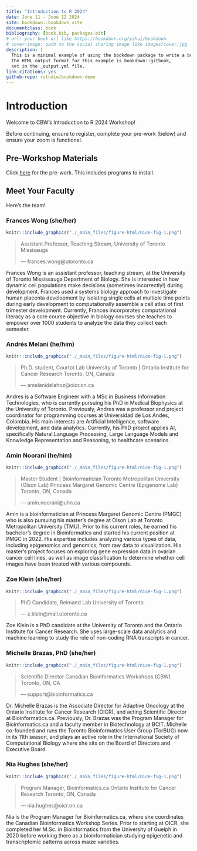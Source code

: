 ```yaml
--- 
title: "Introduction to R 2024"
date: June 11 - June 12 2024
site: bookdown::bookdown_site
documentclass: book
bibliography: [book.bib, packages.bib]
# url: your book url like https://bookdown.org/yihui/bookdown
# cover-image: path to the social sharing image like images/cover.jpg
description: |
  This is a minimal example of using the bookdown package to write a book.
  The HTML output format for this example is bookdown::gitbook,
  set in the _output.yml file.
link-citations: yes
github-repo: rstudio/bookdown-demo
---
```


# Introduction

Welcome to CBW's Introduction to R 2024 Workshop!

Before continuing, ensure to register, complete your pre-work (below) and ensure your zoom is functional.
<!-- Hyperlinking to prework before it is defined may cause rendering issues (promts a warning but I believe it works?) -->

## Pre-Workshop Materials {#prework}

Click [here](https://forms.gle/xba2wVbLXtC1E1Dx9) for the pre-work. This includes programs to install.

## Meet Your Faculty

Here's the team!

### Frances Wong <font size="3"> (she/her) </font> {-}
<!-- Note, we probably don't want pronouns to appear in the header name in the toc,
and right now the formatting of the pronouns is also weird in the toc-->

<!--- # ```{r, out.width= "65%", out.extra='style="float:right; padding:10px"'} 

out.extra='style="padding-right: 10%;"' --->

```r
knitr::include_graphics("./_main_files/figure-html/nice-fig-1.png")
```

>Assistant Professor, Teaching Stream,
University of Toronto Missisauga
>
> --- frances.wong@utoronto.ca
<!-- Would be nice if there was a nicer way to format this -->

Frances Wong is an assistant professor, teaching stream, at the University of Toronto
Mississauga Department of Biology. She is interested in how dynamic cell populations make
decisions (sometimes incorrectly!) during development. Frances used a systems biology
approach to investigate human placenta development by isolating single cells at multiple time
points during early development to computationally assemble a cell atlas of first trimester
development. Currently, Frances incorporates computational literacy as a core course
objective in biology courses she teaches to empower over 1000 students to analyze the data
they collect each semester.

### Andrés Melani <font size="3"> (he/him) </font> {-}

```r
knitr::include_graphics("./_main_files/figure-html/nice-fig-1.png")
```

>Ph.D. student, Courtot Lab
University of Toronto | Ontario Institute for Cancer Research
Toronto, ON, Canada
>
> --- amelanidelahoz@oicr.on.ca

Andres is a Software Engineer with a MSc in Business Information Technologies, who is
currently pursuing his PhD in Medical Biophysics at the University of Toronto. Previously,
Andres was a professor and project coordinator for programming courses at Universidad de
Los Andes, Colombia. His main interests are Artificial Intelligence, software development, and
data analytics. Currently, his PhD project applies AI, specifically Natural Language
Processing, Large Language Models and Knowledge Representation and Reasoning, to
healthcare scenarios.


### Amin Noorani <font size="3"> (he/him) </font> {-}

```r
knitr::include_graphics("./_main_files/figure-html/nice-fig-1.png")
```

>Master Student | Bioinformatician
Toronto Metropolitan University (Olson Lab)
Princess Margaret Genomic Centre (Epigenome Lab)
Toronto, ON, Canada
>
> --- amin.noorani@uhn.ca

Amin is a bioinformatician at Princess Margaret Genomic Centre (PMGC) who is also
pursuing his master's degree at Olson Lab at Toronto Metropolitan University (TMU). Prior to
his current roles, he earned his bachelor's degree in Bioinformatics and started his current
position at PMGC in 2022. His expertise includes analyzing various types of data, including
epigenomics and genomics, from raw data to visualization. His master's project focuses on
exploring gene expression data in ovarian cancer cell lines, as well as image classification to
determine whether cell images have been treated with various compounds.

### Zoe Klein <font size="3"> (she/her) </font> {-}

```r
knitr::include_graphics("./_main_files/figure-html/nice-fig-1.png")
```

>PhD Candidate, Reimand Lab
University of Toronto
>
> --- z.klein@mail.utoronto.ca

Zoe Klein is a PhD candidate at the University of Toronto and the Ontario Institute for Cancer
Research. She uses large-scale data analytics and machine learning to study the role of
non-coding RNA transcripts in cancer.

### Michelle Brazas, PhD <font size="3"> (she/her) </font> {-}

```r
knitr::include_graphics("./_main_files/figure-html/nice-fig-1.png")
```

>Scientific Director
Canadian Bioinformatics Workshops (CBW)
Toronto, ON, CA
>
> --- support@bioinformatics.ca

Dr. Michelle Brazas is the Associate Director for Adaptive Oncology at the Ontario Institute for
Cancer Research (OICR), and acting Scientific Director at Bioinformatics.ca. Previously, Dr.
Brazas was the Program Manager for Bioinformatics.ca and a faculty member in
Biotechnology at BCIT. Michelle co-founded and runs the Toronto Bioinformatics User Group
(TorBUG) now in its 11th season, and plays an active role in the International Society of
Computational Biology where she sits on the Board of Directors and Executive Board.

### Nia Hughes <font size="3"> (she/her) </font> {-}

```r
knitr::include_graphics("./_main_files/figure-html/nice-fig-1.png")
```

>Program Manager, Bioinformatics.ca
Ontario Institute for Cancer Research
Toronto, ON, Canada
>
> --- nia.hughes@oicr.on.ca

Nia is the Program Manager for Bioinformatics.ca, where she coordinates the Canadian
Bioinformatics Workshop Series. Prior to starting at OICR, she completed her M.Sc. in
Bioinformatics from the University of Guelph in 2020 before working there as a
bioinformatician studying epigenetic and transcriptomic patterns across maize varieties.
